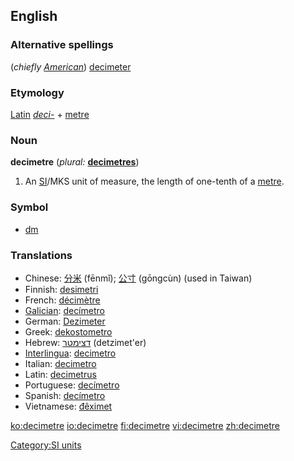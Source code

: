 ==English==

===Alternative spellings===
(''chiefly [[w:American English|American]]'') [[decimeter]]

===Etymology===
[[Latin]] ''[[deci-]]'' + [[metre]]

===Noun===
'''decimetre'''  (''plural:'' '''[[decimetres]]''')

# An [[SI#Abbreviation|SI]]/MKS unit of measure, the length of one-tenth of a [[metre]].

===Symbol===
* [[dm]]

===Translations===
{{rfc-level|Translations at L3+ (AutoFormat would have corrected level of Translations)}}
* Chinese: [[分米]] (fēnmǐ); [[公寸]] (gōngcùn) (used in Taiwan)
* Finnish: [[desimetri]]
* French: [[décimètre]] {{m}}
* [[Galician]]: [[decímetro]] {{m}}
* German: [[Dezimeter]]
* Greek: [[dekostometro]]
* Hebrew: [[דצימטר]] (detzimet'er)
* [[Interlingua]]: [[decimetro]]
* Italian: [[decimetro]] {{m}}
* Latin: [[decimetrus]]
* Portuguese: [[decímetro]] {{m}}
* Spanish: [[decímetro]] {{m}}
* Vietnamese: [[đêximet]]

[[Category:SI units]]

[[ko:decimetre]]
[[io:decimetre]]
[[fi:decimetre]]
[[vi:decimetre]]
[[zh:decimetre]]